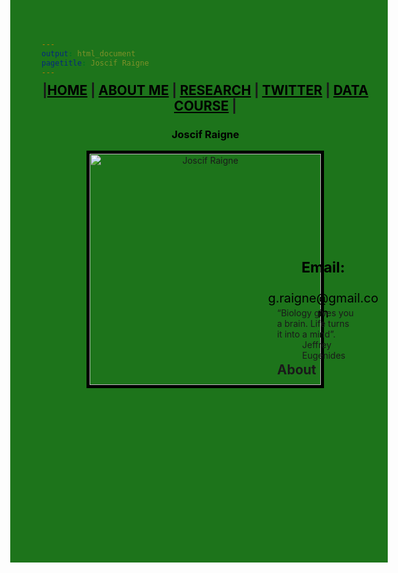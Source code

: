```yaml
---
output: html_document
pagetitle: Joscif Raigne
---
```


<style type="text/css">
.main-container {
  max-width: 97%;
  margin-left: auto;
  margin-right: auto;
  margin-top: 25px;
  background-color: white;
  height: 110%;

}
body{
  background-color:#1D741B;
  height: 800px;
  
}
header{
  float: center;
    background-color: #1D741B;
    height: 307px;
    width: 110%;
    margin: -21px -20px 0 -15px;

}

p{
      margin: 0 0 -241px;
}
a{
  color: black;

}

.image-corner{
  float:left;
  margin-top: 200px;

}
.main-text{
  margin-top:140px;
  margin-left:377px;

}

.con{
    margin-top: -14px;
    margin-left: 377px;
    color: black;
    font-size: 20px;
}



}
header.img{
  border-style: solid;
  border-width: 15px;
}
dl {
    margin-top: 129px;
    margin-bottom: 20px;
}


</style>

<header>
<div class="header">



<div class = "link-text;">
## |[HOME](https://joscif.github.io/) | [ABOUT ME](https://joscif.github.io/about-me/) |  [RESEARCH](https://joscif.github.io/RESEARCH/Research_Page.html) | [TWITTER](https://twitter.com/RaigneMaker) | [DATA COURSE](http://gzahn.github.io/data-course/) |
 
<h3 style= "color:black;">**Joscif Raigne** </h3>

<img src="../zion.jpg" alt="Joscif Raigne" width="370" height="370" style="  border-style: solid;
  border-width: 5px;
  border-color: black">
  
  
  
<div class=con>
<h3>**Email:** </h3>
g.raigne@gmail.com <br>
</div>

<div class="main-text">


  
</div>

  
  


</header>

<body>
<div class="main-text">
<h2>About</h2>
<p> "Biology gives you a brain. Life turns it into a mind".
~ Jeffrey Eugenides </p>

</div>

</body>
<footer>
</footer>

